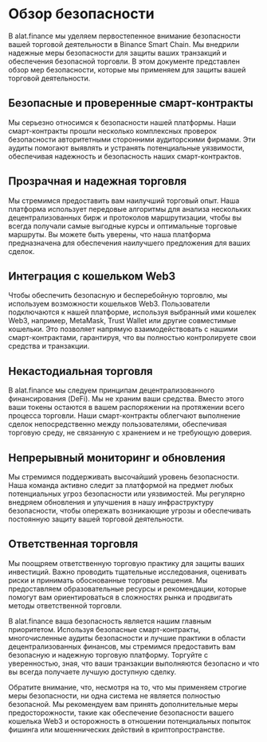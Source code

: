 # Обзор безопасности

В alat.finance мы уделяем первостепенное внимание безопасности вашей торговой деятельности в Binance Smart Chain. Мы внедрили надежные меры безопасности для защиты ваших транзакций и обеспечения безопасной торговли. В этом документе представлен обзор мер безопасности, которые мы применяем для защиты вашей торговой деятельности.

## Безопасные и проверенные смарт-контракты

Мы серьезно относимся к безопасности нашей платформы. Наши смарт-контракты прошли несколько комплексных проверок безопасности авторитетными сторонними аудиторскими фирмами. Эти аудиты помогают выявлять и устранять потенциальные уязвимости, обеспечивая надежность и безопасность наших смарт-контрактов.

## Прозрачная и надежная торговля

Мы стремимся предоставить вам наилучший торговый опыт. Наша платформа использует передовые алгоритмы для анализа нескольких децентрализованных бирж и протоколов маршрутизации, чтобы вы всегда получали самые выгодные курсы и оптимальные торговые маршруты. Вы можете быть уверены, что наша платформа предназначена для обеспечения наилучшего предложения для ваших сделок.

## Интеграция с кошельком Web3

Чтобы обеспечить безопасную и бесперебойную торговлю, мы используем возможности кошельков Web3. Пользователи подключаются к нашей платформе, используя выбранный ими кошелек Web3, например, MetaMask, Trust Wallet или другие совместимые кошельки. Это позволяет напрямую взаимодействовать с нашими смарт-контрактами, гарантируя, что вы полностью контролируете свои средства и транзакции.

## Некастодиальная торговля

В alat.finance мы следуем принципам децентрализованного финансирования (DeFi). Мы не храним ваши средства. Вместо этого ваши токены остаются в вашем распоряжении на протяжении всего процесса торговли. Наши смарт-контракты облегчают выполнение сделок непосредственно между пользователями, обеспечивая торговую среду, не связанную с хранением и не требующую доверия.

## Непрерывный мониторинг и обновления

Мы стремимся поддерживать высочайший уровень безопасности. Наша команда активно следит за платформой на предмет любых потенциальных угроз безопасности или уязвимостей. Мы регулярно внедряем обновления и улучшения в нашу инфраструктуру безопасности, чтобы опережать возникающие угрозы и обеспечивать постоянную защиту вашей торговой деятельности.

## Ответственная торговля

Мы поощряем ответственную торговую практику для защиты ваших инвестиций. Важно проводить тщательные исследования, оценивать риски и принимать обоснованные торговые решения. Мы предоставляем образовательные ресурсы и рекомендации, которые помогут вам ориентироваться в сложностях рынка и продвигать методы ответственной торговли.

В alat.finance ваша безопасность является нашим главным приоритетом. Используя безопасные смарт-контракты, многочисленные аудиты безопасности и лучшие практики в области децентрализованных финансов, мы стремимся предоставить вам безопасную и надежную торговую платформу. Торгуйте с уверенностью, зная, что ваши транзакции выполняются безопасно и что вы всегда получаете лучшую доступную сделку.

Обратите внимание, что, несмотря на то, что мы применяем строгие меры безопасности, ни одна система не является полностью безопасной. Мы рекомендуем вам принять дополнительные меры предосторожности, такие как обеспечение безопасности вашего кошелька Web3 и осторожность в отношении потенциальных попыток фишинга или мошеннических действий в криптопространстве.